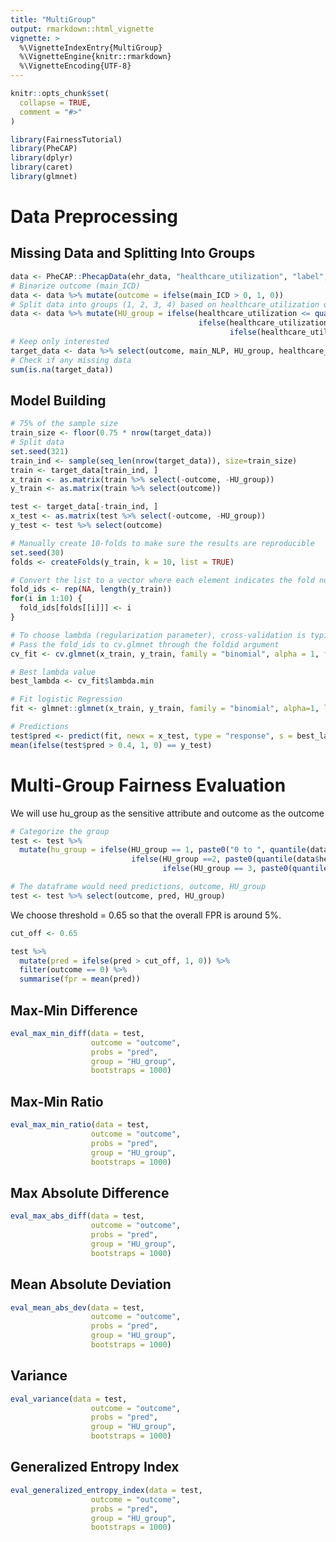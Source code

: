 ```yaml
---
title: "MultiGroup"
output: rmarkdown::html_vignette
vignette: >
  %\VignetteIndexEntry{MultiGroup}
  %\VignetteEngine{knitr::rmarkdown}
  %\VignetteEncoding{UTF-8}
---
```


```r
knitr::opts_chunk$set(
  collapse = TRUE,
  comment = "#>"
)
```

```r
library(FairnessTutorial)
library(PheCAP)
library(dplyr)
library(caret)
library(glmnet)
```

# Data Preprocessing

## Missing Data and Splitting Into Groups

```r
data <- PheCAP::PhecapData(ehr_data, "healthcare_utilization", "label", 0.4)$frame
# Binarize outcome (main_ICD)
data <- data %>% mutate(outcome = ifelse(main_ICD > 0, 1, 0))
# Split data into groups (1, 2, 3, 4) based on healthcare_utilization quantiles
data <- data %>% mutate(HU_group = ifelse(healthcare_utilization <= quantile(healthcare_utilization, 0.25), 1,
                                          ifelse(healthcare_utilization <= quantile(healthcare_utilization, 0.5), 2,
                                                 ifelse(healthcare_utilization <= quantile(healthcare_utilization, 0.75), 3, 4))))
# Keep only interested
target_data <- data %>% select(outcome, main_NLP, HU_group, healthcare_utilization, starts_with("NLP"))
# Check if any missing data
sum(is.na(target_data))
```

## Model Building

```r
# 75% of the sample size
train_size <- floor(0.75 * nrow(target_data))
# Split data
set.seed(321)
train_ind <- sample(seq_len(nrow(target_data)), size=train_size)
train <- target_data[train_ind, ]
x_train <- as.matrix(train %>% select(-outcome, -HU_group))
y_train <- as.matrix(train %>% select(outcome))

test <- target_data[-train_ind, ]
x_test <- as.matrix(test %>% select(-outcome, -HU_group))
y_test <- test %>% select(outcome)

# Manually create 10-folds to make sure the results are reproducible
set.seed(30)
folds <- createFolds(y_train, k = 10, list = TRUE)

# Convert the list to a vector where each element indicates the fold number
fold_ids <- rep(NA, length(y_train))
for(i in 1:10) {
  fold_ids[folds[[i]]] <- i
}

# To choose lambda (regularization parameter), cross-validation is typically used
# Pass the fold_ids to cv.glmnet through the foldid argument
cv_fit <- cv.glmnet(x_train, y_train, family = "binomial", alpha = 1, foldid = fold_ids)

# Best lambda value
best_lambda <- cv_fit$lambda.min

# Fit logistic Regression
fit <- glmnet::glmnet(x_train, y_train, family = "binomial", alpha=1, lambda = best_lambda)

# Predictions
test$pred <- predict(fit, newx = x_test, type = "response", s = best_lambda)[,1]
mean(ifelse(test$pred > 0.4, 1, 0) == y_test)
```

# Multi-Group Fairness Evaluation

We will use hu_group as the sensitive attribute and outcome as the outcome

```r
# Categorize the group
test <- test %>%
  mutate(hu_group = ifelse(HU_group == 1, paste0("0 to ", quantile(data$healthcare_utilization, 0.25)),
                           ifelse(HU_group ==2, paste0(quantile(data$healthcare_utilization, 0.25), " to ", quantile(data$healthcare_utilization, 0.5)),
                                  ifelse(HU_group == 3, paste0(quantile(data$healthcare_utilization, 0.5), " to ", quantile(data$healthcare_utilization, 0.75)), paste0(quantile(data$healthcare_utilization, 0.75), " to ", quantile(data$healthcare_utilization, 1))))))

# The dataframe would need predictions, outcome, HU_group
test <- test %>% select(outcome, pred, HU_group)
```

We choose threshold = 0.65 so that the overall FPR is around 5%.

```r
cut_off <- 0.65

test %>% 
  mutate(pred = ifelse(pred > cut_off, 1, 0)) %>% 
  filter(outcome == 0) %>% 
  summarise(fpr = mean(pred))
```

## Max-Min Difference

```r
eval_max_min_diff(data = test, 
                  outcome = "outcome", 
                  probs = "pred",
                  group = "HU_group",
                  bootstraps = 1000)
```

## Max-Min Ratio

```r
eval_max_min_ratio(data = test, 
                  outcome = "outcome", 
                  probs = "pred",
                  group = "HU_group",
                  bootstraps = 1000)
```

## Max Absolute Difference

```r
eval_max_abs_diff(data = test, 
                  outcome = "outcome", 
                  probs = "pred",
                  group = "HU_group",
                  bootstraps = 1000)
```

## Mean Absolute Deviation

```r
eval_mean_abs_dev(data = test, 
                  outcome = "outcome", 
                  probs = "pred",
                  group = "HU_group",
                  bootstraps = 1000)
```

## Variance

```r
eval_variance(data = test, 
                  outcome = "outcome", 
                  probs = "pred",
                  group = "HU_group",
                  bootstraps = 1000)
```

## Generalized Entropy Index

```r
eval_generalized_entropy_index(data = test, 
                  outcome = "outcome", 
                  probs = "pred",
                  group = "HU_group",
                  bootstraps = 1000)
```
